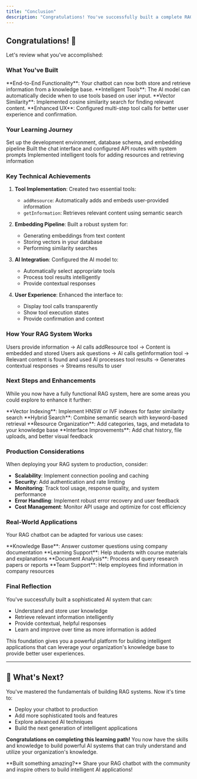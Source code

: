 ```yaml
---
title: "Conclusion"
description: "Congratulations! You've successfully built a complete RAG chatbot system. Review your achievements and explore next steps."
---
```


## Congratulations! 🎉

Let's review what you've accomplished:

### What You've Built

<Columns cols={2}>
  <Card title="Complete RAG System" icon="check">
    **End-to-End Functionality**: Your chatbot can now both store and retrieve
    information from a knowledge base.
  </Card>
  <Card title="AI Tool Integration" icon="zap">
    **Intelligent Tools**: The AI model can automatically decide when to use
    tools based on user input.
  </Card>
</Columns>
<Columns cols={2}>
  <Card title="Semantic Search" icon="search">
    **Vector Similarity**: Implemented cosine similarity search for finding
    relevant content.
  </Card>
  <Card title="Multi-Step Processing" icon="repeat">
    **Enhanced UX**: Configured multi-step tool calls for better user experience
    and confirmation.
  </Card>
</Columns>

### Your Learning Journey

<Steps>
  <Step title="Module 1-3: Foundation">
    Set up the development environment, database schema, and embedding pipeline
  </Step>
  <Step title="Module 4: Frontend & API">
    Built the chat interface and configured API routes with system prompts
  </Step>
  <Step title="Module 5: AI Tools">
    Implemented intelligent tools for adding resources and retrieving
    information
  </Step>
</Steps>

### Key Technical Achievements

1. **Tool Implementation**: Created two essential tools:

   - `addResource`: Automatically adds and embeds user-provided information
   - `getInformation`: Retrieves relevant content using semantic search

2. **Embedding Pipeline**: Built a robust system for:

   - Generating embeddings from text content
   - Storing vectors in your database
   - Performing similarity searches

3. **AI Integration**: Configured the AI model to:

   - Automatically select appropriate tools
   - Process tool results intelligently
   - Provide contextual responses

4. **User Experience**: Enhanced the interface to:

   - Display tool calls transparently
   - Show tool execution states
   - Provide confirmation and context

### How Your RAG System Works

<Columns cols={3}>
  <Card title="Information Storage" icon="database">
    Users provide information → AI calls addResource tool → Content is embedded
    and stored
  </Card>
  <Card title="Information Retrieval" icon="search">
    Users ask questions → AI calls getInformation tool → Relevant content is
    found and used
  </Card>
  <Card title="Response Generation" icon="message-circle">
    AI processes tool results → Generates contextual responses → Streams results
    to user
  </Card>
</Columns>

### Next Steps and Enhancements

While you now have a fully functional RAG system, here are some areas you could explore to enhance it further:

<Columns cols={2}>
  <Card title="Performance Optimization" icon="zap">
    **Vector Indexing**: Implement HNSW or IVF indexes for faster similarity
    search
  </Card>
  <Card title="Advanced Retrieval" icon="layers">
    **Hybrid Search**: Combine semantic search with keyword-based retrieval
  </Card>
</Columns>
<Columns cols={2}>
  <Card title="Content Management" icon="database">
    **Resource Organization**: Add categories, tags, and metadata to your
    knowledge base
  </Card>
  <Card title="User Experience" icon="smile">
    **Interface Improvements**: Add chat history, file uploads, and better
    visual feedback
  </Card>
</Columns>

### Production Considerations

When deploying your RAG system to production, consider:

- **Scalability**: Implement connection pooling and caching
- **Security**: Add authentication and rate limiting
- **Monitoring**: Track tool usage, response quality, and system performance
- **Error Handling**: Implement robust error recovery and user feedback
- **Cost Management**: Monitor API usage and optimize for cost efficiency

### Real-World Applications

Your RAG chatbot can be adapted for various use cases:

<Columns cols={2}>
  <Card title="Customer Support" icon="headphones">
    **Knowledge Base**: Answer customer questions using company documentation
  </Card>
  <Card title="Educational Assistant" icon="graduation-cap">
    **Learning Support**: Help students with course materials and explanations
  </Card>
</Columns>
<Columns cols={2}>
  <Card title="Research Assistant" icon="microscope">
    **Document Analysis**: Process and query research papers or reports
  </Card>
  <Card title="Internal Knowledge" icon="users">
    **Team Support**: Help employees find information in company resources
  </Card>
</Columns>

### Final Reflection

You've successfully built a sophisticated AI system that can:

- Understand and store user knowledge
- Retrieve relevant information intelligently
- Provide contextual, helpful responses
- Learn and improve over time as more information is added

This foundation gives you a powerful platform for building intelligent applications that can leverage your organization's knowledge base to provide better user experiences.

---

## 🚀 What's Next?

You've mastered the fundamentals of building RAG systems. Now it's time to:

- Deploy your chatbot to production
- Add more sophisticated tools and features
- Explore advanced AI techniques
- Build the next generation of intelligent applications

**Congratulations on completing this learning path!** You now have the skills and knowledge to build powerful AI systems that can truly understand and utilize your organization's knowledge.

<Card title="Share Your Success" icon="share">
  **Built something amazing?** Share your RAG chatbot with the community and
  inspire others to build intelligent AI applications!
</Card>
